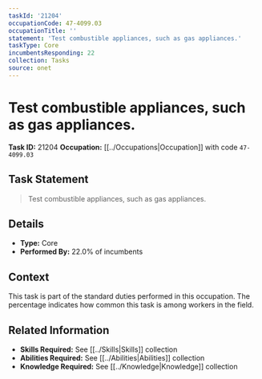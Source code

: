 ```yaml
---
taskId: '21204'
occupationCode: 47-4099.03
occupationTitle: ''
statement: 'Test combustible appliances, such as gas appliances.'
taskType: Core
incumbentsResponding: 22
collection: Tasks
source: onet
---
```

# Test combustible appliances, such as gas appliances.

**Task ID:** 21204
**Occupation:** [[../Occupations|Occupation]] with code `47-4099.03`

## Task Statement

> Test combustible appliances, such as gas appliances.

## Details

- **Type:** Core
- **Performed By:** 22.0% of incumbents

## Context

This task is part of the standard duties performed in this occupation. The percentage indicates how common this task is among workers in the field.

## Related Information

- **Skills Required:** See [[../Skills|Skills]] collection
- **Abilities Required:** See [[../Abilities|Abilities]] collection
- **Knowledge Required:** See [[../Knowledge|Knowledge]] collection
